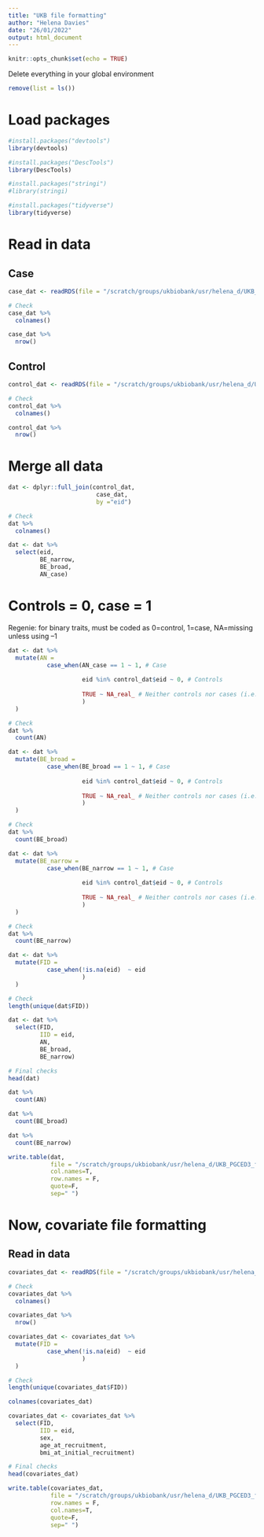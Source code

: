 ```yaml
---
title: "UKB file formatting"
author: "Helena Davies"
date: "26/01/2022"
output: html_document
---
```


```r
knitr::opts_chunk$set(echo = TRUE)
```

Delete everything in your global environment
```r
remove(list = ls())
```

# Load packages
```r
#install.packages("devtools")
library(devtools)

#install.packages("DescTools")
library(DescTools)

#install.packages("stringi")
#library(stringi)

#install.packages("tidyverse")
library(tidyverse)
```

# Read in data
## Case
```r
case_dat <- readRDS(file = "/scratch/groups/ukbiobank/usr/helena_d/UKB_PGCED3_case_only_data.rds")

# Check
case_dat %>%
  colnames()

case_dat %>%
  nrow()
```

## Control
```r
control_dat <- readRDS(file = "/scratch/groups/ukbiobank/usr/helena_d/UKB_PGCED3_control_data.rds")

# Check
control_dat %>%
  colnames()

control_dat %>%
  nrow()
```

# Merge all data
```r
dat <- dplyr::full_join(control_dat,
                         case_dat,
                         by ="eid")

# Check
dat %>%
  colnames()

dat <- dat %>%
  select(eid,
         BE_narrow,
         BE_broad,
         AN_case)
```

# Controls = 0, case = 1
Regenie: for binary traits, must be coded as 0=control, 1=case, NA=missing unless using --1
```r
dat <- dat %>%
  mutate(AN =
           case_when(AN_case == 1 ~ 1, # Case
                     
                     eid %in% control_dat$eid ~ 0, # Controls 
                     
                     TRUE ~ NA_real_ # Neither controls nor cases (i.e., BE cases)
                     )
  )

# Check
dat %>%
  count(AN)
```

```r
dat <- dat %>%
  mutate(BE_broad =
           case_when(BE_broad == 1 ~ 1, # Case
                     
                     eid %in% control_dat$eid ~ 0, # Controls 
                     
                     TRUE ~ NA_real_ # Neither controls nor cases (i.e., AN cases)
                     )
  )

# Check
dat %>%
  count(BE_broad)
```

```r
dat <- dat %>%
  mutate(BE_narrow =
           case_when(BE_narrow == 1 ~ 1, # Case
                     
                     eid %in% control_dat$eid ~ 0, # Controls 
                     
                     TRUE ~ NA_real_ # Neither controls nor cases (i.e., AN cases or BE broad)
                     )
  )

# Check
dat %>%
  count(BE_narrow)
```

```r
dat <- dat %>%
  mutate(FID =
           case_when(!is.na(eid)  ~ eid
                     )
  )

# Check
length(unique(dat$FID))
```

```r
dat <- dat %>%
  select(FID,
         IID = eid,
         AN,
         BE_broad,
         BE_narrow)

# Final checks
head(dat)

dat %>%
  count(AN)

dat %>%
  count(BE_broad)

dat %>%
  count(BE_narrow)
```

```r
write.table(dat,
            file = "/scratch/groups/ukbiobank/usr/helena_d/UKB_PGCED3_final_case_control_dat.txt",
            col.names=T,
            row.names = F,
            quote=F,
            sep=" ")
```

# Now, covariate file formatting
## Read in data
```r
covariates_dat <- readRDS(file = "/scratch/groups/ukbiobank/usr/helena_d/UKB_PGCED3_covariates.rds")

# Check
covariates_dat %>%
  colnames()

covariates_dat %>%
  nrow()
```

```r
covariates_dat <- covariates_dat %>%
  mutate(FID =
           case_when(!is.na(eid)  ~ eid
                     )
  )

# Check
length(unique(covariates_dat$FID))

colnames(covariates_dat)
```

```r
covariates_dat <- covariates_dat %>%
  select(FID,
         IID = eid,
         sex,
         age_at_recruitment,
         bmi_at_initial_recruitment)

# Final checks
head(covariates_dat)
```

```r
write.table(covariates_dat,
            file = "/scratch/groups/ukbiobank/usr/helena_d/UKB_PGCED3_final_covariates_dat.txt",
            row.names = F,
            col.names=T,
            quote=F,
            sep=" ")
```